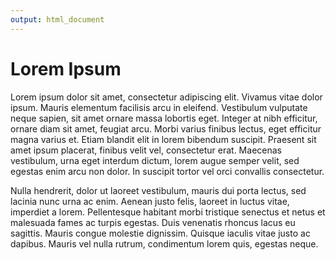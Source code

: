 ```yaml
---
output: html_document
---
```


<!--|ASANA| @taren = #15323; @phil = #15642; @james = #11532-->

# Lorem Ipsum

<!-- Example 1 -->

Lorem ipsum dolor sit amet, consectetur adipiscing elit. Vivamus vitae dolor ipsum. Mauris elementum facilisis arcu in eleifend. Vestibulum vulputate neque sapien, sit amet ornare massa lobortis eget. Integer at nibh efficitur, ornare diam sit amet, feugiat arcu. Morbi varius finibus lectus, eget efficitur magna varius et. Etiam blandit elit in lorem bibendum suscipit. Praesent sit amet ipsum placerat, finibus velit vel, consectetur erat. Maecenas vestibulum, urna eget interdum dictum, lorem augue semper velit, sed egestas enim arcu non dolor. In suscipit tortor vel orci convallis consectetur.

<!--|X|TODO| @James write TODO function (example 2)-->

<!--|TODO| @James polish scalp-->


Nulla hendrerit, dolor ut laoreet vestibulum, mauris dui porta lectus, sed lacinia nunc urna ac enim. Aenean justo felis, laoreet in luctus vitae, imperdiet a lorem. Pellentesque habitant morbi tristique senectus et netus et malesuada fames ac turpis egestas. Duis venenatis rhoncus lacus eu sagittis. Mauris congue molestie dignissim. Quisque iaculis vitae justo ac dapibus. Mauris vel nulla rutrum, condimentum lorem quis, egestas neque.

<!--|TODO| @taren build ASANA API ;)-->

<!--|X|TODO| make todo work with no assignment-->
